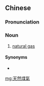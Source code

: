 {{also|天然煤气}}
==Chinese==
{{zh-forms|s=天然煤气|type=22}}

===Pronunciation===
{{zh-pron
|m=tiānrán méiqì
|cat=n
}}

===Noun===
{{zh-noun}}

# [[natural gas]]

====Synonyms====
* {{zh-l|天然氣}}

{{zh-cat|Natural resources}}

[[mg:天然煤氣]]